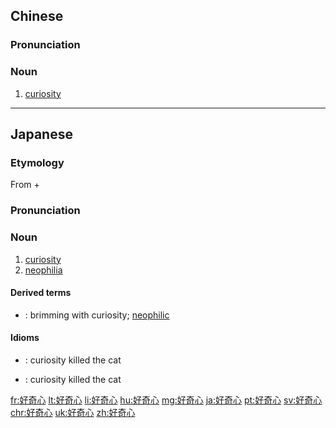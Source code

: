 ==Chinese==
{{zh-forms|type=21}}

===Pronunciation===
{{zh-pron
|m=hàoqíxīn
|c=hou3 kei4 sam1
|mn=hòⁿ-kî-sim
|cat=n
}}

===Noun===
{{zh-noun}}

# [[curiosity]]

----

==Japanese==
{{ja-kanjitab|こう|き|しん|yomi=on}}

===Etymology===
From {{m|ja|好奇|sc=Jpan|tr=kōki||inquisitiveness}} + {{m|ja|心|sc=Jpan|tr=shin||heart}}

===Pronunciation===
{{ja-pron|こうきしん|y=o|acc=3}}

===Noun===
{{ja-noun|こうきしん}}

# [[curiosity]]
# [[neophilia]]

====Derived terms====
* {{ja-r|好奇心旺盛|こうきしん おうせい}}: brimming with curiosity; [[neophilic]]

====Idioms====
* {{ja-r|好奇心猫を殺す|こうきしん ねこ を ころす}}: curiosity killed the cat
* {{ja-r|好奇心は猫をも殺す|こうきしん は ねこ を も ころす}}: curiosity killed the cat

[[fr:好奇心]]
[[lt:好奇心]]
[[li:好奇心]]
[[hu:好奇心]]
[[mg:好奇心]]
[[ja:好奇心]]
[[pt:好奇心]]
[[sv:好奇心]]
[[chr:好奇心]]
[[uk:好奇心]]
[[zh:好奇心]]